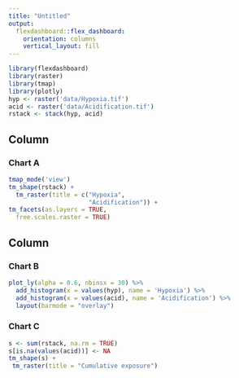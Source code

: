 ```yaml
---
title: "Untitled"
output:
  flexdashboard::flex_dashboard:
    orientation: columns
    vertical_layout: fill
---
```


```r
library(flexdashboard)
library(raster)
library(tmap)
library(plotly)
hyp <- raster('data/Hypoxia.tif')
acid <- raster('data/Acidification.tif')
rstack <- stack(hyp, acid)
```

## Column {data-width=650}

### Chart A

```r
tmap_mode('view')
tm_shape(rstack) +
  tm_raster(title = c("Hypoxia",
                      "Acidification")) +
tm_facets(as.layers = TRUE,
  free.scales.raster = TRUE)
```

## Column {data-width=350}

### Chart B

```r
plot_ly(alpha = 0.6, nbinsx = 30) %>%
  add_histogram(x = values(hyp), name = 'Hypoxia') %>%
  add_histogram(x = values(acid), name = 'Acidification') %>%
  layout(barmode = "overlay")
```

### Chart C

```r
s <- sum(rstack, na.rm = TRUE)
s[is.na(values(acid))] <- NA
tm_shape(s) +
 tm_raster(title = "Cumulative exposure")
```
